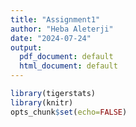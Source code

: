 ```yaml
---
title: "Assignment1"
author: "Heba Aleterji"
date: "2024-07-24"
output:
  pdf_document: default
  html_document: default
---
```


```r
library(tigerstats)
library(knitr)
opts_chunk$set(echo=FALSE)
```

